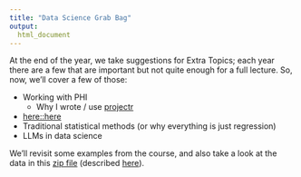 ```yaml
---
title: "Data Science Grab Bag"
output:
  html_document
---
```


At the end of the year, we take suggestions for Extra Topics; each year there are a few that are important but not quite enough for a full lecture. So, now, we'll cover a few of those:

* Working with PHI
  * Why I wrote / use [projectr](https://github.com/jeff-goldsmith/projectr)
* [here::here](https://here.r-lib.org)
* Traditional statistical methods (or why everything is just regression)
* LLMs in data science

We'll revisit some examples from the course, and also take a look at the data in this [zip file](jury_data.zip) (described [here](https://github.com/APM-Reports/jury-data)). 
